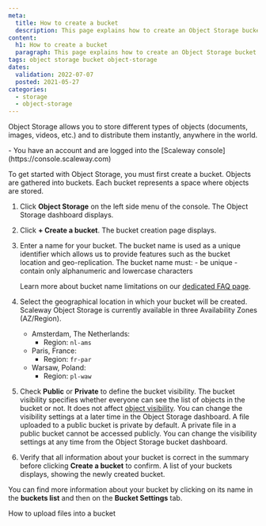 ```yaml
---
meta:
  title: How to create a bucket
  description: This page explains how to create an Object Storage bucket.
content:
  h1: How to create a bucket
  paragraph: This page explains how to create an Object Storage bucket.
tags: object storage bucket object-storage 
dates:
  validation: 2022-07-07
  posted: 2021-05-27
categories:
  - storage
  - object-storage
---
```


Object Storage allows you to store different types of objects (documents, images, videos, etc.) and to distribute them instantly, anywhere in the world.

<Message type="requirement">
  - You have an account and are logged into the [Scaleway console](https://console.scaleway.com)
</Message>


To get started with Object Storage, you must first create a bucket. Objects are gathered into buckets. Each bucket represents a space where objects are stored.

1. Click **Object Storage** on the left side menu of the console. The Object Storage dashboard displays.
2. Click **+ Create a bucket**. The bucket creation page displays.
    <Lightbox src="scaleway-s3-main-page.webp" alt="" />
3. Enter a name for your bucket. The bucket name is used as a unique identifier which allows us to provide features such as the bucket location and geo-replication.
    <Message type="note">
      The bucket name must:
        - be unique 
        - contain only alphanumeric and lowercase characters

      Learn more about bucket name limitations on our [dedicated FAQ page](https://www.scaleway.com/en/faq/is-there-a-limitation-in-the-bucket-name/).

    </Message>
4. Select the geographical location in which your bucket will be created. Scaleway Object Storage is currently available in three Availability Zones (AZ/Region).
    - Amsterdam, The Netherlands: 
      - Region: `nl-ams`
    - Paris, France: 
      - Region: `fr-par`
    - Warsaw, Poland: 
      - Region: `pl-waw`
5. Check **Public** or **Private** to define the bucket visibility. The bucket visibility specifies whether everyone can see the list of objects in the bucket or not. It does not affect [object visibility](/storage/object/how-to/manage-object-visibility/). You can change the visibility settings at a later time in the Object Storage dashboard.
    <Message type="note">
      A file uploaded to a public bucket is private by default.
      A private file in a public bucket cannot be accessed publicly.
      You can change the visibility settings at any time from the Object Storage bucket dashboard.

    </Message>
6. Verify that all information about your bucket is correct in the summary before clicking **Create a bucket** to confirm. A list of your buckets displays, showing the newly created bucket.
    <Lightbox src="scaleway-bucket-list.webp" alt="" />

You can find more information about your bucket by clicking on its name in the **buckets list** and then on the **Bucket Settings** tab.


<Navigation title="See Also">
  <NextButton to="/storage/object/how-to/upload-files-into-a-bucket/">How to upload files into a bucket</NextButton>
</Navigation>
